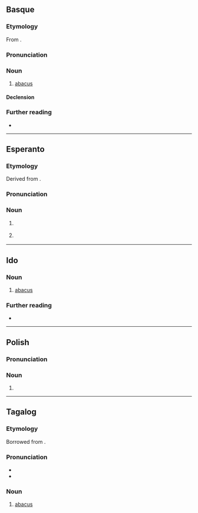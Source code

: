 {{also|ABAKO}}
==Basque==

===Etymology===
From {{bor|eu|es|ábaco}}.

===Pronunciation===
{{eu-IPA}}

===Noun===
{{eu-noun|in}}

# [[abacus]]

====Declension====
{{eu-decl-inanim}}

===Further reading===
* {{R:EH}}

----

==Esperanto==

===Etymology===
Derived from {{der|eo|la|abacus||counting board}}.

===Pronunciation===
{{eo-IPA|a=LL-Q143 (epo)-Lepticed7-abako.wav}}

===Noun===
{{eo-head}}

# {{lb|eo|architecture}} {{l|en|abacus}} {{gloss|uppermost portion of the capital of a column}}
# {{l|en|abacus}} {{gloss|device for performing arithmetical calculations}}

----

==Ido==

===Noun===
{{io-noun|abak}}

# [[abacus]]

===Further reading===
* {{R:Dyer 1924|abak-o*}}

----

==Polish==

===Pronunciation===
{{pl-p}}

===Noun===
{{head|pl|noun form}}

# {{inflection of|pl|abaka||voc|s}}

----

==Tagalog==

===Etymology===
Borrowed from {{bor|tl|es|ábaco||abacus}}.

===Pronunciation===
* {{hyph|tl|a.ba.ko}}
* {{tl-IPA|abakó}}

===Noun===
{{tl-noun|abakó}}

# [[abacus]]
#: {{syn|tl|abakus}}